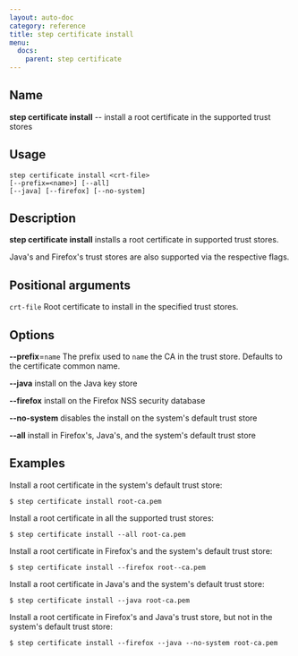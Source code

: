 ```yaml
---
layout: auto-doc
category: reference
title: step certificate install
menu:
  docs:
    parent: step certificate
---
```


## Name
**step certificate install** -- install a root certificate in the supported trust stores

## Usage

```raw
step certificate install <crt-file>
[--prefix=<name>] [--all]
[--java] [--firefox] [--no-system]
```

## Description

**step certificate install** installs a root certificate in supported trust stores.

Java's and Firefox's trust stores are also supported via the respective flags.

## Positional arguments

`crt-file`
Root certificate to install in the specified trust stores.

## Options


**--prefix**=`name`
The prefix used to `name` the CA in the trust store. Defaults to the
certificate common name.

**--java**
install on the Java key store

**--firefox**
install on the Firefox NSS security database

**--no-system**
disables the install on the system's default trust store

**--all**
install in Firefox's, Java's, and the system's default trust store

## Examples

Install a root certificate in the system's default trust store:
```shell
$ step certificate install root-ca.pem
```

Install a root certificate in all the supported trust stores:
```shell
$ step certificate install --all root-ca.pem
```

Install a root certificate in Firefox's and the system's default trust store:
```shell
$ step certificate install --firefox root--ca.pem
```

Install a root certificate in Java's and the system's default trust store:
```shell
$ step certificate install --java root-ca.pem
```

Install a root certificate in Firefox's and Java's trust store, but not in the system's default trust store:
```shell
$ step certificate install --firefox --java --no-system root-ca.pem
```

